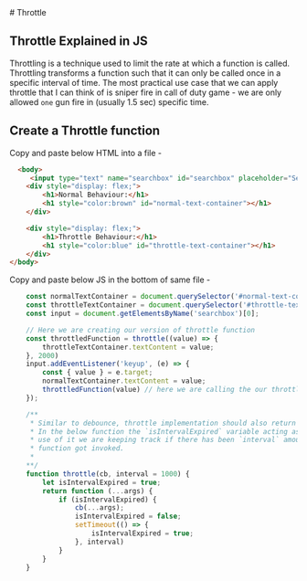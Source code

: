 
<Meta title="JavaScript/Throttle" />

<div className='sb-section-title'>
  # Throttle
</div>



## Throttle Explained in JS
Throttling is a technique used to limit the rate at which a function is called. 
Throttling transforms a function such that it can only be called once in a specific 
interval of time. The most practical use case that we can apply throttle that I can think of 
is sniper fire in call of duty game - we are only allowed `one` gun fire in (usually 1.5 sec) 
specific time.

## Create a Throttle function 

Copy and paste below HTML into a file -  
```html
  <body>
     <input type="text" name="searchbox" id="searchbox" placeholder="Searchbox" autocomplete="off">
    <div style="display: flex;">
        <h1>Normal Behaviour:</h1>
        <h1 style="color:brown" id="normal-text-container"></h1>
    </div>

    <div style="display: flex;">
        <h1>Throttle Behaviour:</h1>
        <h1 style="color:blue" id="throttle-text-container"></h1>
    </div>
</body>
```

Copy and paste below JS in the bottom of same file -
```js
    const normalTextContainer = document.querySelector('#normal-text-container');
    const throttleTextContainer = document.querySelector('#throttle-text-container');
    const input = document.getElementsByName('searchbox')[0];

    // Here we are creating our version of throttle function
    const throttledFunction = throttle((value) => {
        throttleTextContainer.textContent = value;
    }, 2000)
    input.addEventListener('keyup', (e) => {
        const { value } = e.target;
        normalTextContainer.textContent = value;
        throttledFunction(value) // here we are calling the our throttle function
    });

    /**
     * Similar to debounce, throttle implementation should also return a function accepting ...args 
     * In the below function the `isIntervalExpired` variable acting as a closure and by making 
     * use of it we are keeping track if there has been `interval` amount of delay since the last time 
     * function got invoked. 
     * 
    **/
    function throttle(cb, interval = 1000) {
        let isIntervalExpired = true;
        return function (...args) {
            if (isIntervalExpired) {
                cb(...args);
                isIntervalExpired = false;
                setTimeout(() => {
                    isIntervalExpired = true;
                }, interval)
            }
        }
    }
```


